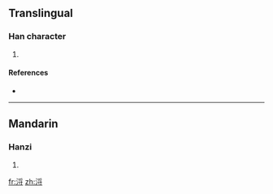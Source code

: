 ==Translingual==

===Han character===
{{Han char|rn=85|rad=水|as=07|sn=10|four=|canj=水月木戈 (EBDI)}}

# {{defn|Han|sort=水07}}

====References====
* {{Han ref|kx=0623.180|dkj=17454|dj=1021.080|hdz=31628.100|uh=6D56|ud=27990}}

----

==Mandarin==

===Hanzi===
{{cmn-hanzi|pin=[[liè]] ([[lie4]])|wg=lieh<sup>4</sup>}}

# {{defn|Mandarin|sort=水07}}

[[fr:浖]]
[[zh:浖]]